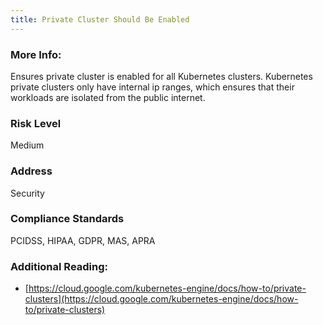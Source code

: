 ```yaml
---
title: Private Cluster Should Be Enabled
---
```


### More Info:

Ensures private cluster is enabled for all Kubernetes clusters. Kubernetes private clusters only have internal ip ranges, which ensures that their workloads are isolated from the public internet.

### Risk Level

Medium

### Address

Security

### Compliance Standards

PCIDSS, HIPAA, GDPR, MAS, APRA

### Additional Reading:

- [https://cloud.google.com/kubernetes-engine/docs/how-to/private-clusters](https://cloud.google.com/kubernetes-engine/docs/how-to/private-clusters)
